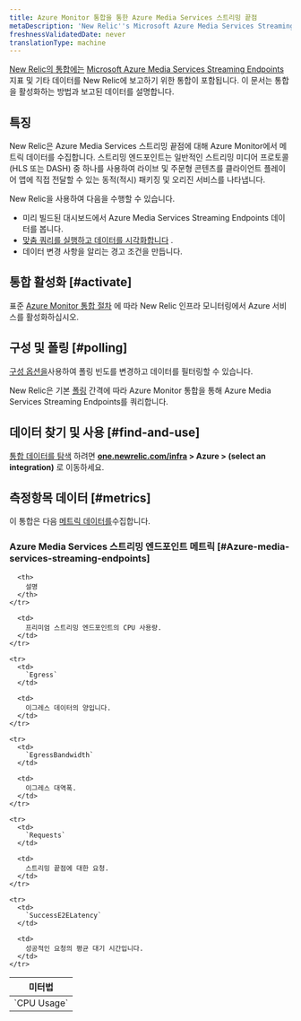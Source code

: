 ```yaml
---
title: Azure Monitor 통합을 통한 Azure Media Services 스트리밍 끝점
metaDescription: 'New Relic''s Microsoft Azure Media Services Streaming Endpoints integration: what data it reports and how to enable it.'
freshnessValidatedDate: never
translationType: machine
---
```


[New Relic의 통합에는](/docs/infrastructure/integrations-getting-started/getting-started/introduction-infrastructure-integrations) [Microsoft Azure Media Services Streaming Endpoints](https://learn.microsoft.com/en-us/azure/media-services/latest/stream-streaming-endpoint-concept) 지표 및 기타 데이터를 New Relic에 보고하기 위한 통합이 포함됩니다. 이 문서는 통합을 활성화하는 방법과 보고된 데이터를 설명합니다.

## 특징

New Relic은 Azure Media Services 스트리밍 끝점에 대해 Azure Monitor에서 메트릭 데이터를 수집합니다. 스트리밍 엔드포인트는 일반적인 스트리밍 미디어 프로토콜(HLS 또는 DASH) 중 하나를 사용하여 라이브 및 주문형 콘텐츠를 클라이언트 플레이어 앱에 직접 전달할 수 있는 동적(적시) 패키징 및 오리진 서비스를 나타냅니다.

New Relic을 사용하여 다음을 수행할 수 있습니다.

* 미리 빌드된 대시보드에서 Azure Media Services Streaming Endpoints 데이터를 봅니다.
* [맞춤 쿼리를 실행하고 데이터를 시각화합니다](/docs/infrastructure/integrations-getting-started/getting-started/use-integration-data-new-relic-insights) .
* 데이터 변경 사항을 알리는 경고 조건을 만듭니다.

## 통합 활성화 [#activate]

표준 [Azure Monitor 통합 절차](/docs/infrastructure/microsoft-azure-integrations/azure-integrations-list/azure-monitor) 에 따라 New Relic 인프라 모니터링에서 Azure 서비스를 활성화하십시오.

## 구성 및 폴링 [#polling]

[구성 옵션을](/docs/infrastructure/microsoft-azure-integrations/azure-integrations-list/azure-monitor/#settings)사용하여 폴링 빈도를 변경하고 데이터를 필터링할 수 있습니다.

New Relic은 기본 [폴링](/docs/infrastructure/microsoft-azure-integrations/azure-integrations-list/azure-monitor/#settings) 간격에 따라 Azure Monitor 통합을 통해 Azure Media Services Streaming Endpoints를 쿼리합니다.

## 데이터 찾기 및 사용 [#find-and-use]

[통합 데이터를 탐색](/docs/infrastructure/integrations/find-use-infrastructure-integration-data) 하려면 <DNT>**[one.newrelic.com/infra](https://one.newrelic.com/infra) > Azure > (select an integration)**</DNT> 로 이동하세요.

## 측정항목 데이터 [#metrics]

이 통합은 다음 [메트릭 데이터를](/docs/infrastructure/integrations-getting-started/getting-started/understand-integration-data-data-types#metric)수집합니다.

### Azure Media Services 스트리밍 엔드포인트 메트릭 [#Azure-media-services-streaming-endpoints]

<table>
  <thead>
    <tr>
      <th style={{ width: "300px" }}>
        미터법
      </th>

      <th>
        설명
      </th>
    </tr>
  </thead>

  <tbody>
    <tr>
      <td>
        `CPU Usage`
      </td>

      <td>
        프리미엄 스트리밍 엔드포인트의 CPU 사용량.
      </td>
    </tr>

    <tr>
      <td>
        `Egress`
      </td>

      <td>
        이그레스 데이터의 양입니다.
      </td>
    </tr>

    <tr>
      <td>
        `EgressBandwidth`
      </td>

      <td>
        이그레스 대역폭.
      </td>
    </tr>

    <tr>
      <td>
        `Requests`
      </td>

      <td>
        스트리밍 끝점에 대한 요청.
      </td>
    </tr>

    <tr>
      <td>
        `SuccessE2ELatency`
      </td>

      <td>
        성공적인 요청의 평균 대기 시간입니다.
      </td>
    </tr>
  </tbody>
</table>
